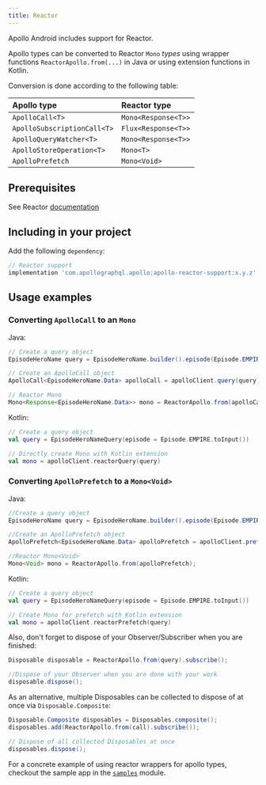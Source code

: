 ```yaml
---
title: Reactor
---
```


Apollo Android includes support for Reactor.

Apollo types can be converted to Reactor `Mono` *types* using wrapper functions `ReactorApollo.from(...)` in Java or using extension functions in Kotlin.

Conversion is done according to the following table:

| Apollo type |  Reactor type|
| :--- | :--- |
| `ApolloCall<T>` | `Mono<Response<T>>` |
| `ApolloSubscriptionCall<T>` | `Flux<Response<T>>` |
| `ApolloQueryWatcher<T>` | `Mono<Response<T>>` |
| `ApolloStoreOperation<T>` | `Mono<T>` |
| `ApolloPrefetch` | `Mono<Void>` |

## Prerequisites

See Reactor [documentation](https://projectreactor.io/docs/core/release/reference/#prerequisites)

## Including in your project

Add the following `dependency`:

```groovy
// Reactor support
implementation 'com.apollographql.apollo:apollo-reactor-support:x.y.z'
```

## Usage examples

### Converting `ApolloCall` to an `Mono`

Java:
```java
// Create a query object
EpisodeHeroName query = EpisodeHeroName.builder().episode(Episode.EMPIRE).build();

// Create an ApolloCall object
ApolloCall<EpisodeHeroName.Data> apolloCall = apolloClient.query(query);

// Reactor Mono
Mono<Response<EpisodeHeroName.Data>> mono = ReactorApollo.from(apolloCall);
```

Kotlin:
```kotlin
// Create a query object
val query = EpisodeHeroNameQuery(episode = Episode.EMPIRE.toInput())

// Directly create Mono with Kotlin extension
val mono = apolloClient.reactorQuery(query)
```


### Converting `ApolloPrefetch` to a `Mono<Void>`

Java:
```java
//Create a query object
EpisodeHeroName query = EpisodeHeroName.builder().episode(Episode.EMPIRE).build();

//Create an ApolloPrefetch object
ApolloPrefetch<EpisodeHeroName.Data> apolloPrefetch = apolloClient.prefetch(query);

//Reactor Mono<Void>
Mono<Void> mono = ReactorApollo.from(apolloPrefetch);
```

Kotlin:
```kotlin
// Create a query object
val query = EpisodeHeroNameQuery(episode = Episode.EMPIRE.toInput())

// Create Mono for prefetch with Kotlin extension
val mono = apolloClient.reactorPrefetch(query)
```

Also, don't forget to dispose of your Observer/Subscriber when you are finished:
```java
Disposable disposable = ReactorApollo.from(query).subscribe();

//Dispose of your Observer when you are done with your work
disposable.dispose();
```
As an alternative, multiple Disposables can be collected to dispose of at once via `Disposable.Composite`:
```java
Disposable.Composite disposables = Disposables.composite();
disposables.add(ReactorApollo.from(call).subscribe());

// Dispose of all collected Disposables at once
disposables.dispose();
```


For a concrete example of using reactor wrappers for apollo types, checkout the sample app in the [`samples`](https://github.com/apollographql/apollo-android/tree/main/samples) module.
